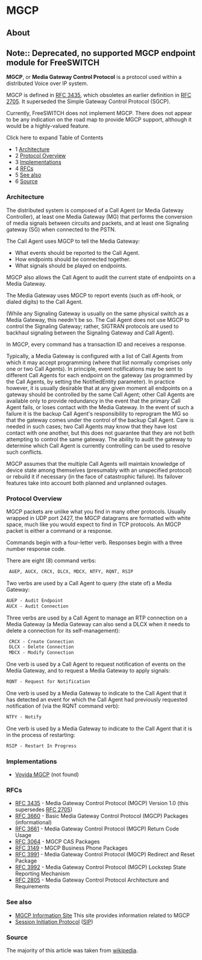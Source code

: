 
# MGCP 

 

## About

## Note:: Deprecated, no supported MGCP endpoint module for FreeSWITCH

**MGCP**, or **Media Gateway Control Protocol** is a protocol used within a distributed Voice over IP system.

MGCP is defined in [RFC 3435](https://tools.ietf.org/html/rfc3435), which obsoletes an earlier definition in [RFC 2705](https://tools.ietf.org/html/rfc2705). It superseded the Simple Gateway Control Protocol (SGCP).

Currently, FreeSWITCH does not implement MGCP. There does not appear to be any indication on the road map to provide MGCP support, although it would be a highly-valued feature.

Click here to expand Table of Contents

* 1 [Architecture](#architecture)
* 2 [Protocol Overview](#protocol-overview)
* 3 [Implementations](#implementations)
* 4 [RFCs](#rfcs)
* 5 [See also](#see-also)
* 6 [Source](#source)

### Architecture

The distributed system is composed of a Call Agent (or Media Gateway Controller), at least one Media Gateway (MG) that performs the conversion of media signals between circuits and packets, and at least one Signaling gateway (SG) when connected to the PSTN.

The Call Agent uses MGCP to tell the Media Gateway:

* What events should be reported to the Call Agent.
* How endpoints should be connected together.
* What signals should be played on endpoints.

MGCP also allows the Call Agent to audit the current state of endpoints on a Media Gateway.

The Media Gateway uses MGCP to report events (such as off-hook, or dialed digits) to the Call Agent.

(While any Signaling Gateway is usually on the same physical switch as a Media Gateway, this needn't be so. The Call Agent does not use MGCP to control the Signaling Gateway; rather, SIGTRAN protocols are used to backhaul signaling between the Signaling Gateway and Call Agent).

In MGCP, every command has a transaction ID and receives a response.

Typically, a Media Gateway is configured with a list of Call Agents from which it may accept programming (where that list normally comprises only one or two Call Agents). In principle, event notifications may be sent to different Call Agents for each endpoint on the gateway (as programmed by the Call Agents, by setting the NotifiedEntity parameter). In practice however, it is usually desirable that at any given moment all endpoints on a gateway should be controlled by the same Call Agent; other Call Agents are available only to provide redundancy in the event that the primary Call Agent fails, or loses contact with the Media Gateway. In the event of such a failure it is the backup Call Agent's responsibility to reprogram the MG so that the gateway comes under the control of the backup Call Agent. Care is needed in such cases; two Call Agents may know that they have lost contact with one another, but this does not guarantee that they are not both attempting to control the same gateway. The ability to audit the gateway to determine which Call Agent is currently controlling can be used to resolve such conflicts.

MGCP assumes that the multiple Call Agents will maintain knowledge of device state among themselves (presumably with an unspecified protocol) or rebuild it if necessary (in the face of catastrophic failure). Its failover features take into account both planned and unplanned outages.

### Protocol Overview

MGCP packets are unlike what you find in many other protocols. Usually wrapped in UDP port 2427, the MGCP datagrams are formatted with white space, much like you would expect to find in TCP protocols. An MGCP packet is either a command or a response.

Commands begin with a four-letter verb. Responses begin with a three number response code.

There are eight (8) command verbs:

```xml
 AUEP, AUCX, CRCX, DLCX, MDCX, NTFY, RQNT, RSIP
```

Two verbs are used by a Call Agent to query (the state of) a Media Gateway:

```xml
AUEP - Audit Endpoint
AUCX - Audit Connection
```

Three verbs are used by a Call Agent to manage an RTP connection on a Media Gateway (a Media Gateway can also send a DLCX when it needs to delete a connection for its self-management):

```xml
 CRCX - Create Connection
 DLCX - Delete Connection
 MDCX - Modify Connection
```

One verb is used by a Call Agent to request notification of events on the Media Gateway, and to request a Media Gateway to apply signals:

```xml
RQNT - Request for Notification
```

One verb is used by a Media Gateway to indicate to the Call Agent that it has detected an event for which the Call Agent had previously requested notification of (via the RQNT command verb):

```xml
NTFY - Notify
```

One verb is used by a Media Gateway to indicate to the Call Agent that it is in the process of restarting:

```xml
RSIP - Restart In Progress
```

 
### Implementations

* [Vovida MGCP](http://www.vovida.org/protocols/downloads/mgcp/) (not found)

### RFCs

* [RFC 3435](https://tools.ietf.org/html/rfc3435) \- Media Gateway Control Protocol (MGCP) Version 1.0 (this supersedes [RFC 2705](https://tools.ietf.org/html/rfc2705))
* [RFC 3660](https://tools.ietf.org/html/rfc3660) \- Basic Media Gateway Control Protocol (MGCP) Packages (informational)
* [RFC 3661](https://tools.ietf.org/html/rfc3661) \- Media Gateway Control Protocol (MGCP) Return Code Usage
* [RFC 3064](https://tools.ietf.org/html/rfc3064) \- MGCP CAS Packages
* [RFC 3149](https://tools.ietf.org/html/rfc3149) \- MGCP Business Phone Packages
* [RFC 3991](https://tools.ietf.org/html/rfc3991) \- Media Gateway Control Protocol (MGCP) Redirect and Reset Package
* [RFC 3992](https://tools.ietf.org/html/rfc3992) \- Media Gateway Control Protocol (MGCP) Lockstep State Reporting Mechanism
* [RFC 2805](https://tools.ietf.org/html/rfc2805) \- Media Gateway Control Protocol Architecture and Requirements

### See also

* [MGCP Information Site](http://www.packetizer.com/voip/mgcp) This site provides information related to MGCP
* [Session Initiation Protocol](https://wiki.freeswitch.org/index.php?title=Session%5FInitiation%5FProtocol&action=edit&redlink=1 "Session Initiation Protocol (page does not exist)") ([SIP](https://wiki.freeswitch.org/wiki/SIP "SIP"))

### Source

The majority of this article was taken from [wikipedia](http://en.wikipedia.org/wiki/Media%5FGateway%5FControl%5FProtocol).


